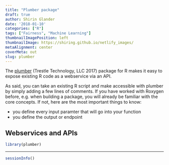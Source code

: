 ```yaml
---
title: "Plumber package"
draft: true
author: Shirin Glander
date: '2018-01-10'
categories: ["R"]
tags: ["Fairness", "Machine Learning"]
thumbnailImagePosition: left
thumbnailImage: https://shiring.github.io/netlify_images/
metaAlignment: center
coverMeta: out
slug: plumber
---
```


The [plumber](www.rplumber.io) (Trestle Technology, LLC 2017) package for R makes it easy to expose existing R code as a webservice via an API.

As said, you can take an existing R script and make accessible with plumber by simply adding a few lines of comments. If you have worked with Roxygen before, e.g. when building a package, you will already be familiar with the core concepts. If not, here are the most important things to know:

- you define every input paramter that will go into your function
- you define the output or endpoint

## Webservices and APIs



```r
library(plumber)
```

---

```r
sessionInfo()
```

